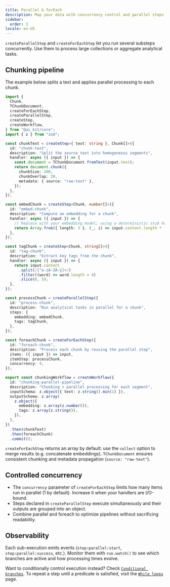 ```yaml
---
title: Parallel & forEach
description: Map your data with concurrency control and parallel steps
sidebar:
  order: 3
locale: en-US
---
```


`createParallelStep` and `createForEachStep` let you run several substeps concurrently. Use them to process large collections or aggregate analytical tasks.

## Chunking pipeline

The example below splits a text and applies parallel processing to each chunk.

```ts
import {
  Chunk,
  TChunkDocument,
  createForEachStep,
  createParallelStep,
  createStep,
  createWorkflow,
} from "@ai_kit/core";
import { z } from "zod";

const chunkText = createStep<{ text: string }, Chunk[]>({
  id: "chunk-text",
  description: "Split the source text into homogeneous segments",
  handler: async ({ input }) => {
    const document = TChunkDocument.fromText(input.text);
    return document.chunk({
      chunkSize: 200,
      chunkOverlap: 20,
      metadata: { source: "raw-text" },
    });
  },
});

const embedChunk = createStep<Chunk, number[]>({
  id: "embed-chunk",
  description: "Compute an embedding for a chunk",
  handler: async ({ input }) => {
    // Replace with your embedding model; using a deterministic stub here
    return Array.from({ length: 3 }, (_, i) => input.content.length * (i + 1));
  },
});

const tagChunk = createStep<Chunk, string[]>({
  id: "tag-chunk",
  description: "Extract key tags from the chunk",
  handler: async ({ input }) => {
    return input.content
      .split(/[^a-zA-ZÀ-ÿ]+/)
      .filter((word) => word.length > 4)
      .slice(0, 5);
  },
});

const processChunk = createParallelStep({
  id: "process-chunk",
  description: "Run analytical tasks in parallel for a chunk",
  steps: {
    embedding: embedChunk,
    tags: tagChunk,
  },
});

const foreachChunk = createForEachStep({
  id: "foreach-chunk",
  description: "Process each chunk by reusing the parallel step",
  items: ({ input }) => input,
  itemStep: processChunk,
  concurrency: 4,
});

export const chunkingWorkflow = createWorkflow({
  id: "chunking-parallel-pipeline",
  description: "Chunking + parallel processing for each segment",
  inputSchema: z.object({ text: z.string().min(1) }),
  outputSchema: z.array(
    z.object({
      embedding: z.array(z.number()),
      tags: z.array(z.string()),
    }),
  ),
})
  .then(chunkText)
  .then(foreachChunk)
  .commit();
```

`createForEachStep` returns an array by default: use the `collect` option to merge results (e.g. concatenate embeddings). `TChunkDocument` ensures consistent chunking and metadata propagation (`source: "raw-text"`).

## Controlled concurrency

- The `concurrency` parameter of `createForEachStep` limits how many items run in parallel (1 by default). Increase it when your handlers are I/O-bound.
- Steps declared in `createParallelStep` execute simultaneously and their outputs are grouped into an object.
- Combine parallel and foreach to optimize pipelines without sacrificing readability.

## Observability

Each sub-execution emits events (`step:parallel:start`, `step:parallel:success`, etc.). Monitor them with `run.watch()` to see which branches are active and how processing times evolve.

Want to conditionally control execution instead? Check [`Conditional branches`](./branches-conditionnelles). To repeat a step until a predicate is satisfied, visit the [`While loops`](./boucles-while) page.
